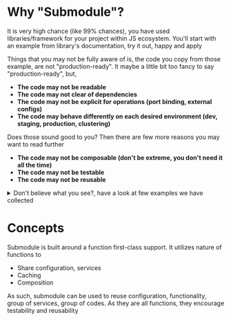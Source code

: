 
# Why "Submodule"?

It is very high chance (like 99% chances), you have used libraries/framework for your project within JS ecosystem. You'll start with an example from library's documentation, try it out, happy and apply

Things that you may not be fully aware of is, the code you copy from those example, are not "production-ready". It maybe a little bit too fancy to say "production-ready", but,

- **The code may not be readable**
- **The code may not clear of dependencies**
- **The code may not be explicit for operations (port binding, external configs)**
- **The code may behave differently on each desired environment (dev, staging, production, clustering)**

Does those sound good to you? Then there are few more reasons you may want to read further
- **The code may not be composable (don't be extreme, you don't need it all the time)**
- **The code may not be testable**
- **The code may not be reusable**

<details>
<summary>
Don't believe what you see?, have a look at few examples we have collected
</summary>
<Tabs items={['fastify']}>
<Tab>
### Fact

The code below copied from [fastify homepage](https://fastify.dev/)

```typescript
import Fastify, { FastifyInstance, RouteShorthandOptions } from 'fastify'
import { Server, IncomingMessage, ServerResponse } from 'http'

const server: FastifyInstance = Fastify({})

const opts: RouteShorthandOptions = {
  schema: {
    response: {
      200: {
        type: 'object',
        properties: {
          pong: {
            type: 'string'
          }
        }
      }
    }
  }
}

server.get('/ping', opts, async (request, reply) => {
  return { pong: 'it worked!' }
})

const start = async () => {
  try {
    await server.listen({ port: 3000 })

    const address = server.server.address()
    const port = typeof address === 'string' ? address : address?.port

  } catch (err) {
    server.log.error(err)
    process.exit(1)
  }
}

start()
```

To get this code to a little bit more production-use
- The server will need to be configurable
- The listening part will need to be configurable
- The configuration should be testable across different environments (well, those configuration maybe changed)

<details>
<summary>**Improve it**</summary>

We can manage it by
```typescript
import Fastify, { FastifyInstance, RouteShorthandOptions } from 'fastify'
import { Server, IncomingMessage, ServerResponse } from 'http'

type FastifyConfig = { /** config type */ }
function createFastifyServer(config: FastifyConfig = {}): FastifyInstance {
  return Fastify(config)
}

type FastifyListeningConfig = { /** config type */}
async function startFastifyServer(server: FastifyInstance, config: FastifyListeningConfig) {
  try {
    await server.listen({ port: 3000 })

    const address = server.server.address()
    const port = typeof address === 'string' ? address : address?.port

  } catch (err) {
    server.log.error(err)
    process.exit(1)
  }
}

function loadAndValidateConfig() {
  // this where you may want to retrieve and validate configuration from process.env or argv
  return {
    fastify: {
      server: { /**... */},
      listening: { /**... */}
    }
  }
}

function registerRoutes(server: FastifyInstance) {
  const opts: RouteShorthandOptions = {
    schema: {
      response: {
        200: {
          type: 'object',
          properties: {
            pong: {
              type: 'string'
            }
          }
        }
      }
    }
  }

  server.get('/ping', opts, async (request, reply) => {
    return { pong: 'it worked!' }
  })
}

const start = async () => {
  const { fastify } = loadAndValidateConfig()
  const server = createFastifyServer(fastify.server)
  registerRoutes(server)
  await startFastifyServer(server, fastify.listening)
}

start()
```

The code is more concrete, more testable, but we get to see the dependencies building up quite quickly and it brings more complexity to `start` function, as it is the starting point of them all.


### Improve even further with `Submodule`
</details>
</Tab>
</Tabs>
</details>



# Concepts

Submodule is built around a function first-class support. It utilizes nature of functions to
- Share configuration, services
- Caching
- Composition

As such, submodule can be used to reuse configuration, functionality, group of services, group of codes. As they are all functions, they encourage testability and reusability